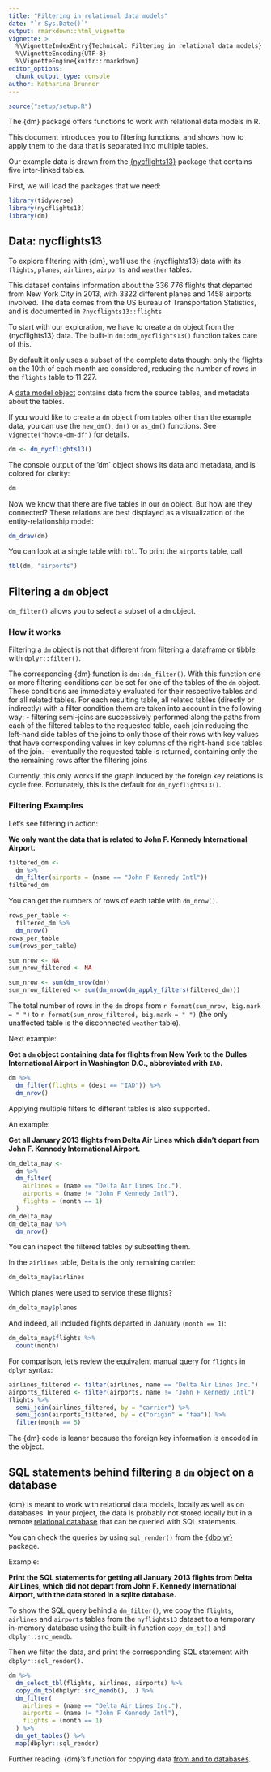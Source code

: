 ```yaml
---
title: "Filtering in relational data models"
date: "`r Sys.Date()`"
output: rmarkdown::html_vignette
vignette: >
  %\VignetteIndexEntry{Technical: Filtering in relational data models}
  %\VignetteEncoding{UTF-8}
  %\VignetteEngine{knitr::rmarkdown}
editor_options:
  chunk_output_type: console
author: Katharina Brunner
---
```



``````r
source("setup/setup.R")
``````

The {dm} package offers functions to work with relational data models in R.

This document introduces you to filtering functions, and shows how to apply them to the data that is separated into multiple tables.

Our example data is drawn from the [{nycflights13}](https://github.com/tidyverse/nycflights13) package that contains five inter-linked tables.

First, we will load the packages that we need:

```r
library(tidyverse)
library(nycflights13)
library(dm)
```

## Data: nycflights13

To explore filtering with {dm}, we'll use the {nycflights13} data with its `flights`, `planes`, `airlines`, `airports` and `weather` tables.

This dataset contains information about the 336 776 flights that departed from New York City in 2013, with 3322 different planes and 1458 airports involved.
The data comes from the US Bureau of Transportation Statistics, and is documented in `?nycflights13::flights`.

To start with our exploration, we have to create a `dm` object from the {nycflights13} data.
The built-in `dm::dm_nycflights13()` function takes care of this.

By default it only uses a subset of the complete data though: only the flights on the 10th of each month are considered, reducing the number of rows in the `flights` table to 11 227.

A [data model object](https://cynkra.github.io/dm/articles/tech-dm-class.html#class-dm) contains data from the source tables, and metadata about the tables.

If you would like to create a `dm` object from tables other than the example data, you can use the `new_dm()`, `dm()` or `as_dm()` functions.
See `vignette("howto-dm-df")` for details.

```r
dm <- dm_nycflights13()
```

The console output of the 'dm` object shows its data and metadata, and is colored for clarity:

```r
dm
```

Now we know that there are five tables in our `dm` object.
But how are they connected?
These relations are best displayed as a visualization of the entity-relationship model:

```r
dm_draw(dm)
```

You can look at a single table with `tbl`.
To print the `airports` table, call

```r
tbl(dm, "airports")
```

## Filtering a `dm` object {#filter}

`dm_filter()` allows you to select a subset of a `dm` object.

### How it works

Filtering a `dm` object is not that different from filtering a dataframe or tibble with `dplyr::filter()`.

The corresponding {dm} function is `dm::dm_filter()`.
With this function one or more filtering conditions can be set for one of the tables of the `dm` object.
These conditions are immediately evaluated for their respective tables and for all related tables.
For each resulting table, all related tables (directly or indirectly) with a filter condition them are taken into account in the following way:
    - filtering semi-joins are successively performed along the paths from each of the filtered tables to the requested table, each join reducing the left-hand side tables of the joins to only those of their rows with key values that have corresponding values in key columns of the right-hand side tables of the join.
    - eventually the requested table is returned, containing only the the remaining rows after the filtering joins

Currently, this only works if the graph induced by the foreign key relations is cycle free.
Fortunately, this is the default for `dm_nycflights13()`.


### Filtering Examples

Let's see filtering in action:

**We only want the data that is related to John F. Kennedy International Airport.**

```r
filtered_dm <-
  dm %>%
  dm_filter(airports = (name == "John F Kennedy Intl"))
filtered_dm
```

You can get the numbers of rows of each table with `dm_nrow()`.

```r
rows_per_table <-
  filtered_dm %>%
  dm_nrow()
rows_per_table
sum(rows_per_table)
```

```r
sum_nrow <- NA
sum_nrow_filtered <- NA
```

```r
sum_nrow <- sum(dm_nrow(dm))
sum_nrow_filtered <- sum(dm_nrow(dm_apply_filters(filtered_dm)))
```

The total number of rows in the `dm` drops from `r format(sum_nrow, big.mark = " ")` to `r format(sum_nrow_filtered, big.mark = " ")` (the only unaffected table is the disconnected `weather` table).

Next example:

**Get a `dm` object containing data for flights from New York to the Dulles International Airport in Washington D.C., abbreviated with `IAD`.**

```r
dm %>%
  dm_filter(flights = (dest == "IAD")) %>%
  dm_nrow()
```

Applying multiple filters to different tables is also supported.

An example:

**Get all January 2013 flights from Delta Air Lines which didn't depart from John F. Kennedy International Airport.**

```r
dm_delta_may <-
  dm %>%
  dm_filter(
    airlines = (name == "Delta Air Lines Inc."),
    airports = (name != "John F Kennedy Intl"),
    flights = (month == 1)
  )
dm_delta_may
dm_delta_may %>%
  dm_nrow()
```

You can inspect the filtered tables by subsetting them.

In the `airlines` table, Delta is the only remaining carrier:

```r
dm_delta_may$airlines
```

Which planes were used to service these flights?

```r
dm_delta_may$planes
```

And indeed, all included flights departed in January (`month == 1`):

```r
dm_delta_may$flights %>% 
  count(month)
```

For comparison, let's review the equivalent manual query for `flights` in `dplyr` syntax:

```r
airlines_filtered <- filter(airlines, name == "Delta Air Lines Inc.")
airports_filtered <- filter(airports, name != "John F Kennedy Intl")
flights %>%
  semi_join(airlines_filtered, by = "carrier") %>%
  semi_join(airports_filtered, by = c("origin" = "faa")) %>%
  filter(month == 5)
```

The {dm} code is leaner because the foreign key information is encoded in the object.

## SQL statements behind filtering a `dm` object on a database

{dm} is meant to work with relational data models, locally as well as on databases.
In your project, the data is probably not stored locally but in a remote [relational database](https://cynkra.github.io/dm/articles/howto-dm-theory.html#relational-databases) that can be queried with SQL statements.

You can check the queries by using `sql_render()` from the [{dbplyr}](https://dbplyr.tidyverse.org/) package.

Example:

**Print the SQL statements for getting all January 2013 flights from Delta Air Lines, which did not depart from John F. Kennedy International Airport, with the data stored in a sqlite database.**

To show the SQL query behind a `dm_filter()`, we copy the `flights`, `airlines` and `airports` tables from the `nyflights13` dataset to a temporary in-memory database using the built-in function `copy_dm_to()` and `dbplyr::src_memdb`.

Then we filter the data, and print the corresponding SQL statement with `dbplyr::sql_render()`.

```r
dm %>%
  dm_select_tbl(flights, airlines, airports) %>%
  copy_dm_to(dbplyr::src_memdb(), .) %>%
  dm_filter(
    airlines = (name == "Delta Air Lines Inc."),
    airports = (name != "John F Kennedy Intl"),
    flights = (month == 1)
  ) %>%
  dm_get_tables() %>%
  map(dbplyr::sql_render)
```

Further reading: {dm}'s function for copying data [from and to databases](https://cynkra.github.io/dm/articles/dm.html#copy).

